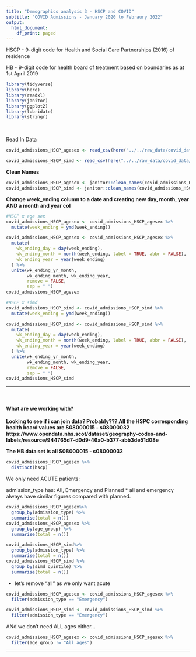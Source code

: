 ```yaml
---
title: "Demographics analysis 3 - HSCP and COVID"
subtitle: "COVID Admissions - January 2020 to Febraury 2022"
output:
  html_document:
    df_print: paged
---
```

HSCP - 9-digit code for Health and Social Care Partnerships (2016) of residence

HB - 9-digit code for health board of treatment based on boundaries as at 1st 
April 2019

```r
library(tidyverse)
library(here)
library(readxl)
library(janitor)
library(ggplot2)
library(lubridate)
library(stringr)
```
<br> 

Read In Data

```r
covid_admissions_HSCP_agesex <- read_csv(here("../../raw_data/covid_data/hospital_admissions_hscp_agesex_20220302.csv"))

covid_admissions_HSCP_simd <- read_csv(here("../../raw_data/covid_data/hospital_admissions_hscp_simd_20220302.csv"))

```

**Clean Names**

```r
covid_admissions_HSCP_agesex <- janitor::clean_names(covid_admissions_HSCP_agesex)
covid_admissions_HSCP_simd <- janitor::clean_names(covid_admissions_HSCP_simd)
```

**Change week_ending column to a date and creating new day, month, year AND ** 
**a month and year col**
```r
#HSCP x age sex
covid_admissions_HSCP_agesex <- covid_admissions_HSCP_agesex %>%
  mutate(week_ending = ymd(week_ending))

covid_admissions_HSCP_agesex <- covid_admissions_HSCP_agesex %>%
  mutate(
    wk_ending_day = day(week_ending),
    wk_ending_month = month(week_ending, label = TRUE, abbr = FALSE),
    wk_ending_year = year(week_ending)
  ) %>% 
  unite(wk_ending_yr_month, 
        wk_ending_month, wk_ending_year, 
        remove = FALSE, 
        sep = " ")
covid_admissions_HSCP_agesex

#HSCP x simd
covid_admissions_HSCP_simd <- covid_admissions_HSCP_simd %>%
  mutate(week_ending = ymd(week_ending))

covid_admissions_HSCP_simd <- covid_admissions_HSCP_simd %>%
  mutate(
    wk_ending_day = day(week_ending),
    wk_ending_month = month(week_ending, label = TRUE, abbr = FALSE),
    wk_ending_year = year(week_ending)
  ) %>% 
  unite(wk_ending_yr_month, 
        wk_ending_month, wk_ending_year, 
        remove = FALSE, 
        sep = " ")
covid_admissions_HSCP_simd
```


<hr>

<br>

#### What are we working with?
**Looking to see if i can join data? Probably??? All the HSPC corresponding **
**health board values are S08000015 - s08000032 **
**https://www.opendata.nhs.scot/dataset/geography-codes-and-labels/resource/944765d7-d0d9-46a0-b377-abb3de51d08e**

**The HB data set is all S08000015 - s08000032** 

```r
covid_admissions_HSCP_agesex %>% 
  distinct(hscp)
```

We only need ACUTE patients: 

admission_type has: All, Emergency and Planned
* all and emergency always have similar figures compared with planned.

```r
covid_admissions_HSCP_agesex%>% 
  group_by(admission_type) %>% 
  summarise(total = n())
covid_admissions_HSCP_agesex %>% 
  group_by(age_group) %>% 
  summarise(total = n())

covid_admissions_HSCP_simd%>% 
  group_by(admission_type) %>% 
  summarise(total = n())
covid_admissions_HSCP_simd %>% 
  group_by(simd_quintile) %>% 
  summarise(total = n())
```


* let's remove "all" as we only want acute 
```r
covid_admissions_HSCP_agesex <- covid_admissions_HSCP_agesex %>% 
  filter(admission_type == "Emergency")

covid_admissions_HSCP_simd <- covid_admissions_HSCP_simd %>% 
  filter(admission_type == "Emergency")
```

ANd we don't need ALL ages either... 
```r
covid_admissions_HSCP_agesex <- covid_admissions_HSCP_agesex %>% 
  filter(age_group != "All ages")
```

<hr>